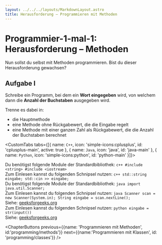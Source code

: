 ```yaml
---
layout: ../../../layouts/MarkdownLayout.astro
title: Herausforderung – Programmieren mit Methoden
---
```



# Programmier-1-mal-1: Herausforderung – Methoden

Nun sollst du selbst mit Methoden programmieren.
Bist du dieser Herausforderung gewachsen?  

## Aufgabe I <Difficulty difficulty='advanced' />
Schreibe ein Programm, bei dem ein **Wort eingegeben** wird, von welchem dann die **Anzahl der Buchstaben** ausgegeben wird.  

Trenne es dabei in:
- die Hauptmethode
- eine Methode ohne Rückgabewert, die die Eingabe regelt
- eine Methode mit einer ganzen Zahl als Rückgabewert, die die Anzahl der Buchstaben berechnet  

<CustomTabs tabs={[{
    name: `C++`,
    icon: 'simple-icons:cplusplus',
    id: 'cplusplus-main',
    active: true
}, {
    name: `Java`,
    icon: 'java',
    id: 'java-main'
}, {
    name: `Python`,
    icon: 'simple-icons:python',
    id: 'python-main'
}]}>
    <div id="cplusplus-main" data-active="true">
      Du benötigst folgende Module der Standardbibliothek:
      ```c++
      #include <string>
      #include <iostream>
      ```
      <br/>
      Zum Einlesen kannst du folgenden Schnipsel nutzen:
      ```c++
      std::string eingabe;
      std::cin >> eingabe;
      ```
    </div>
    <div id="java-main" class="hidden">
      Du benötigst folgende Module der Standardbibliothek:
      ```java
      import java.util.Scanner;
      ```
      <br/>
      Zum Einlesen kannst du folgenden Schnipsel nutzen:
      ```java
      Scanner scan = new Scanner(System.in);
      String eingabe = scan.nextLine();
      ```
      <br/>
      Siehe: [geeksforgeeks.org](https://www.geeksforgeeks.org/ways-to-read-input-from-console-in-java/)
    </div>
    <div id="python-main" class="hidden">
      Zum Einlesen kannst du folgenden Schnipsel nutzen:
      ```python
      eingabe = str(input())
      ```
      <br/>
      Siehe: [geeksforgeeks.org](https://www.geeksforgeeks.org/taking-input-from-console-in-python/)
    </div>
</CustomTabs>

<ChapterButtons 
  previous={{name: 'Programmieren mit Methoden', id:'programming/methods'}} 
  next={{name:'Programmieren mit Klassen', id: 'programming/classes'}}
/>